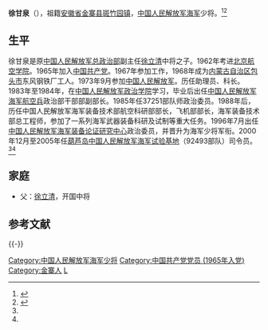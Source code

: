 '''徐甘泉'''（{{bd|1944年|9月||}}），祖籍[[安徽省|安徽省]][[金寨县|金寨县]][[斑竹园镇|斑竹园镇]]，[[中国人民解放军海军|中国人民解放军海军]]少将。<ref name=xq>{{Cite web |url = http://www.crt.com.cn/news2007/News/jryw/1591510417AKBK870HHAI5C79DAI97.html |title = 特稿：金寨籍开国中将徐立清之子徐甘泉少将回乡省亲 |author =  |date = 2015-09-15 |publisher = 中红网 |language =  |accessdate =  |quote =  |archive-date = 2016-06-11 |archive-url = https://web.archive.org/web/20160611214449/http://crt.com.cn/news2007/News/jryw/1591510417AKBK870HHAI5C79DAI97.html |dead-url = no }}</ref><ref name=rmw>{{Cite web|url =  http://ah.people.com.cn/n/2015/0915/c358345-26382217.html|title =  金寨籍开国中将徐立清之子徐甘泉少将回乡省亲|author =  |date =  2015-09-15|publisher =  人民网|language =  |accessdate =  |quote =  |archive-date =  2019-09-17|archive-url =  https://web.archive.org/web/20190917133556/http://ah.people.com.cn/n/2015/0915/c358345-26382217.html}}</ref>

==生平==
徐甘泉是原[[中国人民解放军总政治部|中国人民解放军总政治部]]副主任[[徐立清|徐立清]]中将之子。1962年考进[[北京航空学院|北京航空学院]]。1965年加入[[中国共产党|中国共产党]]。1967年参加工作，1968年成为[[内蒙古自治区|内蒙古自治区]][[包头市|包头市]]东风钢铁厂工人。1973年9月参加[[中国人民解放军|中国人民解放军]]。历任助理员、科长。1983年至1984年，在[[中国人民解放军国防大学|中国人民解放军政治学院]]学习，毕业后出任[[中国人民解放军海军航空兵|中国人民解放军海军航空兵]]政治部干部部副部长。1985年任37251部队师政治委员。1988年后，历任中国人民解放军海军装备技术部航空科研部部长，飞机部部长，海军装备技术部总工程师，参加了一系列海军武器装备科研及试制等重大任务。1996年7月出任[[中国人民解放军海军装备研究院|中国人民解放军海军装备论证研究中心]]政治委员，并晋升为海军少将军衔。2000年12月至2005年任[[葫芦岛|葫芦岛]][[中国人民解放军海军试验基地|中国人民解放军海军试验基地]]（92493部队）司令员。<ref name=xq/><ref name=rmw/>

==家庭==
*父：[[徐立清|徐立清]]，开国中将

==参考文献==
{{reflist}}
{{-}}
{{start box}}
{{s-mil|pla}}
{{s-before|[[周瑞安|周瑞安]]}}
{{s-title|[[中国人民解放军海军研究院|中国人民解放军海军研究院]][[政治委员|政治委员]]|1996年7月—2000年}}  
{{s-after|[[岑旭|岑旭]]}}
{{end box}}
{{DEFAULTSORT:Xu徐}}
[[Category:中国人民解放军海军少将|Category:中国人民解放军海军少将]]
[[Category:中国共产党党员_(1965年入党)|Category:中国共产党党员 (1965年入党)]]
[[Category:金寨人|Category:金寨人]]
[[Category:徐姓|L]]